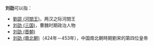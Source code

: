 '''刘劭'''可以指：
* [[劉邵_(河間王)|劉邵 (河間王)]]，两汉之际河間王
* [[刘劭_(三国)|刘劭 (三国)]]，曹魏时期政治人物
* [[刘劭_(晋朝)|刘劭 (晋朝)]]
* [[刘劭_(南北朝)|刘劭 (南北朝)]]（424年－453年），中国南北朝時期劉宋的第四位皇帝

{{disambig|Cat=二字劉姓人名消歧義|shao}}